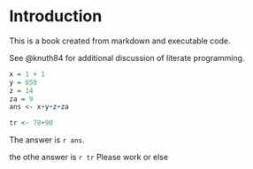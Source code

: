 # Introduction

This is a book created from markdown and executable code.

See @knuth84 for additional discussion of literate programming.

```r
x = 1 + 1
y = 650
z = 14
za = 9
ans <- x+y+z+za

tr <- 78+90

```

The answer is `r ans`.

the othe answer is `r tr`
Please work or else